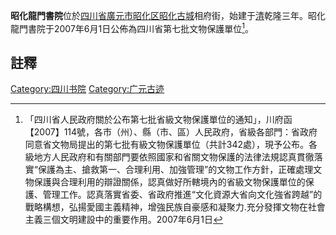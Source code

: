 {{msg:四川省文物保護單位
|名稱 = 昭化龍門書院
|編號 = 102
|圖片 = 
|級別 = S7
|分類 = 
|時代 = [[清代|清代]]
|地点 = [[四川省|四川省]][[廣元市|廣元市]][[昭化区|昭化区]]
|坐標 =
|登錄 = 2007年6月1日
}}
'''昭化龍門書院'''位於[[四川省|四川省]][[廣元市|廣元市]][[昭化区|昭化区]][[昭化古城|昭化古城]]相府街，始建于[[清朝|清]]乾隆三年。昭化龍門書院于2007年6月1日公佈為四川省第七批文物保護單位<ref>「四川省人民政府關於公布第七批省級文物保護單位的通知」，川府函【2007】114號，各市（州）、縣（市、區）人民政府，省級各部門：省政府同意省文物局提出的第七批有級文物保護單位（共計342處），現予公布。各級地方人民政府和有關部門要依照國家和省關文物保護的法律法規認真貫徹落實“保護為主、搶救第一、合理利用、加強管理”的文物工作方針，正確處理文物保護與合理利用的辯證關係，認真做好所轄境內的省級文物保護單位的保護、管理工作。認真落實省委、省政府推進“文化資源大省向文化強省跨越”的戰略構想，弘揚愛國主義精神，增強民族自豪感和凝聚力.充分發揮文物在社會主義三個文明建設中的重要作用。2007年6月1日</ref>。
==註釋==
{{reflist}}
{{文物保護單位小作品}}
{{广元市境内的四川省文物保护单位}}
[[Category:四川书院|Category:四川书院]]
[[Category:广元古迹|Category:广元古迹]]